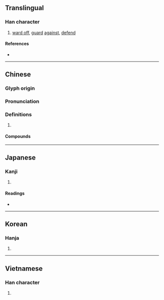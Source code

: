 {{character info/new}}
{{also|扞}}
==Translingual==

===Han character===
{{Han char|rn=64|rad=手|as=07|sn=10|four=56041|canj=QAMJ|ids=⿰扌旱}}

# [[ward off]], [[guard]] [[against]], [[defend]]

====References====
* {{Han ref|kx=0433.200|dkj=12143|dj=0783.030|hdz=31881.050|uh=634D|ud=25421|bh=AEC2|bd=44738}}

----

==Chinese==
{{zh-forms}}

===Glyph origin===
{{Han etym}}

===Pronunciation===
{{zh-pron
|m=hàn
|c=hon6,hon2,hon5
|h=pfs=hon
|mn=hān/hōaⁿ
|mn_note=hān - literary; hōaⁿ - vernacular; hán - unknown dialect
|mc=y
|oc=y
|cat=v
}}

===Definitions===
{{zh-hanzi}}

# {{rfdef|zh}}

====Compounds====
{{zh-der|捍債|捍禦|捍衛|捍難之功|蹌捍}}

----

==Japanese==

===Kanji===
{{ja-kanji|grade=|rs=手07}}

# {{defn|lang=ja|sort=手07}}

====Readings====
* {{ja-readings
|goon=がん
|kanon=かん
|kun=ふせ-ぐ}}

----

==Korean==

===Hanja===
{{ko-hanja|hangeul=한|eumhun=|rv=han|mr=han|y=han}}

# {{defn|lang=ko|sort=手07}}

----

==Vietnamese==

===Han character===
{{vi-hantu|[[cản]], [[hãn]]|rs=手07}}

# {{defn|lang=vi|sort=手07}}